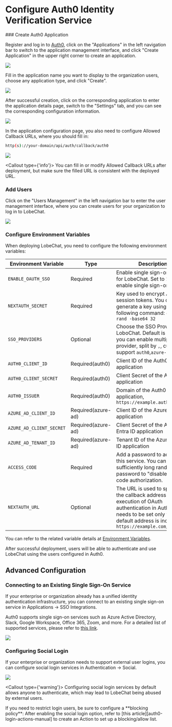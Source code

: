 
# Configure Auth0 Identity Verification Service

<Steps>
  ### Create Auth0 Application

  Register and log in to [Auth0][auth0-client-page], click on the "Applications" in the left navigation bar to switch to the application management interface, and click "Create Application" in the upper right corner to create an application.

  ![](https://github.com/CloudPassenger/lobe-chat/assets/30863298/1b405347-f4c3-4c55-82f6-47116f2210d0)

  Fill in the application name you want to display to the organization users, choose any application type, and click "Create".

  ![](https://github.com/CloudPassenger/lobe-chat/assets/30863298/75c92f85-3ad3-4473-a9c6-e667e28d428d)

  After successful creation, click on the corresponding application to enter the application details page, switch to the "Settings" tab, and you can see the corresponding configuration information.

  ![](https://github.com/CloudPassenger/lobe-chat/assets/30863298/a1ed996b-95ef-4b7d-a50d-b4666eccfecb)

  In the application configuration page, you also need to configure Allowed Callback URLs, where you should fill in:

  ```bash
  http(s)://your-domain/api/auth/callback/auth0
  ```

  ![](https://github.com/CloudPassenger/lobe-chat/assets/30863298/575f46aa-f485-49bd-8b90-dbb1ce1a5c1b)

  <Callout type={'info'}>
    You can fill in or modify Allowed Callback URLs after deployment, but make sure the filled URL is
    consistent with the deployed URL.
  </Callout>

  ### Add Users

  Click on the "Users Management" in the left navigation bar to enter the user management interface, where you can create users for your organization to log in to LobeChat.

  ![](https://github.com/CloudPassenger/lobe-chat/assets/30863298/3b8127ab-dc4f-4ff9-a4cb-dec3ef0295cc)

  ### Configure Environment Variables

  When deploying LobeChat, you need to configure the following environment variables:

| Environment Variable     | Type               | Description                                                                                                                                                                                         |
| ------------------------ | ------------------ | --------------------------------------------------------------------------------------------------------------------------------------------------------------------------------------------------- |
| `ENABLE_OAUTH_SSO`       | Required           | Enable single sign-on (SSO) for LobeChat. Set to `1` to enable single sign-on.                                                                                                                      |
| `NEXTAUTH_SECRET`        | Required           | Key used to encrypt Auth.js session tokens. You can generate a key using the following command: `openssl rand -base64 32`                                                                           |
| `SSO_PROVIDERS`          | Optional           | Choose the SSO Provider For LoboChat. Default is `auth0`, you can enable multipual sso provider, split by `,`, currently support `auth0`,`azure-ad`                                                 |
| `AUTH0_CLIENT_ID`        | Required(auth0)    | Client ID of the Auth0 application                                                                                                                                                                  |
| `AUTH0_CLIENT_SECRET`    | Required(auth0)    | Client Secret of the Auth0 application                                                                                                                                                              |
| `AUTH0_ISSUER`           | Required(auth0)    | Domain of the Auth0 application, `https://example.auth0.com`                                                                                                                                        |
| `AZURE_AD_CLIENT_ID`     | Required(azure-ad) | Client ID of the Azure Entra ID application                                                                                                                                                         |
| `AZURE_AD_CLIENT_SECRET` | Required(azure-ad) | Client Secret of the Azure Entra ID application                                                                                                                                                     |
| `AZURE_AD_TENANT_ID`     | Required(azure-ad) | Tenant ID of the Azure Entra ID application                                                                                                                                                         |
| `ACCESS_CODE`            | Required           | Add a password to access this service. You can set a sufficiently long random password to "disable" access code authorization.                                                                       |
| `NEXTAUTH_URL`           | Optional           | The URL is used to specify the callback address for the execution of OAuth authentication in Auth.js. It needs to be set only when the default address is incorrect. `https://example.com/api/auth` |

  You can refer to the related variable details at [Environment Variables](/en/self-hosting/environment-variable#auth0).
</Steps>

<Callout>
  After successful deployment, users will be able to authenticate and use LobeChat using the users
  configured in Auth0.
</Callout>

## Advanced Configuration

### Connecting to an Existing Single Sign-On Service

If your enterprise or organization already has a unified identity authentication infrastructure, you can connect to an existing single sign-on service in Applications -> SSO Integrations.

Auth0 supports single sign-on services such as Azure Active Directory, Slack, Google Workspace, Office 365, Zoom, and more. For a detailed list of supported services, please refer to [this link][auth0-sso-integrations].

![](https://github.com/CloudPassenger/lobe-chat/assets/30863298/32650f4f-d0b0-4843-b26d-d35bad11d8a3)

### Configuring Social Login

If your enterprise or organization needs to support external user logins, you can configure social login services in Authentication -> Social.

![](https://github.com/CloudPassenger/lobe-chat/assets/30863298/7b6f6a6c-2686-49d8-9dbd-0516053f1efa)

<Callout type={'warning'}>
  Configuring social login services by default allows anyone to authenticate, which may lead to
  LobeChat being abused by external users.
</Callout>

<Callout>
  If you need to restrict login users, be sure to configure a **blocking policy**: After enabling
  the social login option, refer to [this article][auth0-login-actions-manual] to create an Action
  to set up a blocking/allow list.
</Callout>

[auth0-client-page]: https://manage.auth0.com/dashboard
[auth0-login-actions-manual]: https://auth0.com/blog/permit-or-deny-login-requests-using-auth0-actions/
[auth0-sso-integrations]: https://marketplace.auth0.com/features/sso-integrations